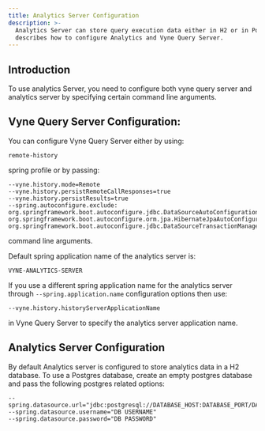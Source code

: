 ```yaml
---
title: Analytics Server Configuration
description: >-
  Analytics Server can store query execution data either in H2 or in Postgres.  This section
  describes how to configure Analytics and Vyne Query Server.
---
```



## Introduction

To use analytics Server, you need to configure both vyne query server and analytics server by specifying certain command line arguments.

## Vyne Query Server Configuration:
You can configure Vyne Query Server either by using:

```
remote-history
```

spring profile or by passing:

```
--vyne.history.mode=Remote
--vyne.history.persistRemoteCallResponses=true
--vyne.history.persistResults=true
--spring.autoconfigure.exclude: org.springframework.boot.autoconfigure.jdbc.DataSourceAutoConfiguration, org.springframework.boot.autoconfigure.orm.jpa.HibernateJpaAutoConfiguration, org.springframework.boot.autoconfigure.jdbc.DataSourceTransactionManagerAutoConfiguration
```

command line arguments.

Default spring application name of the analytics server is:

```
VYNE-ANALYTICS-SERVER
```

If you use a different spring application name for the analytics server through ```--spring.application.name``` configuration options then use:

```
--vyne.history.historyServerApplicationName
```

in Vyne Query Server to specify the analytics server application name.

## Analytics Server Configuration

By default Analytics server is configured to store analytics data in a H2 database. To use a Postgres database, create an empty postgres database and
pass the following postgres related options:

```
--spring.datasource.url="jdbc:postgresql://DATABASE_HOST:DATABASE_PORT/DATABASE_NAME"
--spring.datasource.username="DB USERNAME"
--spring.datasource.password="DB PASSWORD"
```

